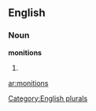
==English==

===Noun===
'''monitions'''

# {{plural of|[[monition]]}}

[[Category:English plurals]]

[[ar:monitions]]